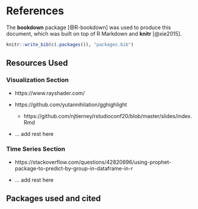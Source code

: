 # References

The **bookdown** package [@R-bookdown] was used to produce this document, which was built on top of R Markdown and **knitr** [@xie2015].

```r
knitr::write_bib(c(.packages()), "packages.bib")
```

## Resources Used

### Visualization Section

- https://www.rayshader.com/

- https://github.com/yutannihilation/gghighlight

    - https://github.com/njtierney/rstudioconf20/blob/master/slides/index.Rmd

- ... add rest here


### Time Series Section

- https://stackoverflow.com/questions/42820696/using-prophet-package-to-predict-by-group-in-dataframe-in-r

- ... add rest here


## Packages used and cited